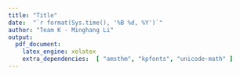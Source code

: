 ```yaml
---
title: "Title"
date:  "`r format(Sys.time(), '%B %d, %Y')`"
author: "Team K - Minghang Li"
output:
  pdf_document:
    latex_engine: xelatex
    extra_dependencies:  [ "amsthm", "kpfonts", "unicode-math" ]
---
```



